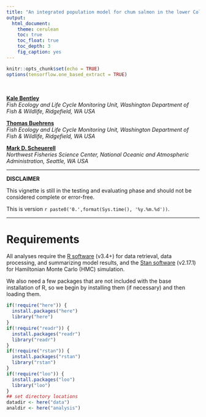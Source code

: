 ```yaml
---
title: "An integrated population model for chum salmon in the lower Columbia River"
output:
  html_document:
    theme: cerulean
    toc: true
    toc_float: true
    toc_depth: 3
    fig_caption: yes
---
```


```r
knitr::opts_chunk$set(echo = TRUE)
options(tensorflow.one_based_extract = TRUE)
```

<br/>

[__Kale Bentley__](Kale.Bentley@dfw.wa.gov)  
_Fish Ecology and Life Cycle Monitoring Unit, Washington Department of Fish & Wildlife, Ridgefield, WA USA_

[__Thomas Buehrens__](Thomas.Buehrens@dfw.wa.gov)  
_Fish Ecology and Life Cycle Monitoring Unit, Washington Department of Fish & Wildlife, Ridgefield, WA USA_

[__Mark D. Scheuerell__](https://faculty.washington.edu/scheuerl/)  
_Northwest Fisheries Science Center, National Oceanic and Atmospheric Administration, Seattle, WA USA_

***

__DISCLAIMER__  

This vignette is still in the testing and evaluating phase and should not be considered complete or error-free.

This is version `r paste0('0.',format(Sys.time(), '%y.%m.%d'))`.

***

# Requirements

All analyses require the [R software](https://cran.r-project.org/) (v3.4+) for data retrieval, data processing, and summarizing model results, and the [Stan software](http://mc-stan.org/) (v2.17.1) for Hamiltonian Monte Carlo (HMC) simulation.

We also need a few packages that are not included with the base installation of R, so we begin by installing them (if necessary) and then loading them.

```r
if(!require("here")) {
  install.packages("here")
  library("here")
}
if(!require("readr")) {
  install.packages("readr")
  library("readr")
}
if(!require("rstan")) {
  install.packages("rstan")
  library("rstan")
}
if(!require("loo")) {
  install.packages("loo")
  library("loo")
}
## set directory locations
datadir <- here("data")
analdir <- here("analysis")
```

